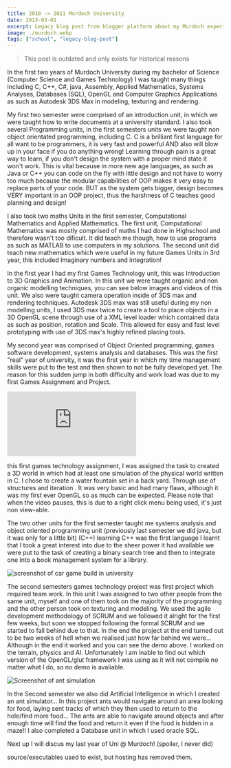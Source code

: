 ```yaml
---
title: 2010 -> 2011 Murdoch University
date: 2013-03-01
excerpt: Legacy blog post from blogger platform about my Murdoch experience
image: ./murdoch.webp
tags: ["school", "legacy-blog-post"]
---
```


> This post is outdated and only exists for historical reasons

In the first two years of Murdoch University during my bachelor of Science (Computer Science and Games Technology)
I was taught many things including C, C++, C#, java, Assembly, Applied Mathematics, Systems Analyses,
Databases (SQL), OpenGL and Computer Graphics Applications as such as Autodesk 3DS Max in modeling,
texturing and rendering.

My first two semester were comprised of an introduction unit, in which we were taught how to write documents
at a university standard. I also took several Programming units, in the first semesters units we were taught
non object orientated programming, including C. C is a brilliant first language for all want to be programmers,
it is very fast and powerful AND also will blow up in your face if you do anything wrong!
Learning through pain is a great way to learn, if you don't design the system with a proper mind state it won't work.
This is vital because in more new age languages, as such as Java or C++ you can code on the fly
with little design and not have to worry too much because the modular capabilities of OOP makes it very easy to
replace parts of your code. BUT as the system gets bigger, design becomes VERY important in an OOP project,
thus the harshness of C teaches good planning and design!

I also took two maths Units in the first semester, Computational Mathematics and Applied Mathematics.
The first unit, Computational Mathematics was mostly comprised of maths I had done in Highschool
and therefore wasn't too dificult. It did teach me though, how to use programs as such as MATLAB
to use computers in my solutions. The second unit did teach new mathematics which were useful in my future
Games Units in 3rd year, this included Imaginary numbers and integration!

In the first year I had my first Games Technology unit, this was Introduction to 3D Graphics and Animation.
In this unit we were taught organic and non organic modelling techniques,
you can see below images and videos of this unit. We also were taught camera operation inside of
3DS max and rendering techniques. Autodesk 3DS max was still useful during my non modelling units,
I used 3DS max twice to create a tool to place objects in a 3D OpenGL scene through use of a
XML level loader which contained data as such as position, rotation and Scale.
This allowed for easy and fast level prototyping with use of 3DS max's highly refined placing tools.

My second year was comprised of Object Oriented programming, games software development, systems analysis and databases.
This was the first "real" year of university, it was the first year in which my time management skills
were put to the test and then shown to not be fully developed yet.
The reason for this sudden jump in both difficulty and work load was due to my first Games Assignment and Project.

<div class="video-container">
  <iframe src="https://www.youtube.com/embed/ucXO3dbQltM" title="YouTube video player" frameborder="0" allow="accelerometer; autoplay; clipboard-write; encrypted-media; gyroscope; picture-in-picture" allowfullscreen></iframe>
</div>

this first games technology assignment, I was assigned the task to created a 3D world in which had at
least one simulation of the physical world written in C. I chose to create a water fountain set in a back yard.
Through use of structures and iteration . It was very basic and had many flaws, although it was my first ever
OpenGL so as much can be expected. Please note that when the video pauses,
this is due to a right click menu being used, it's just non view-able.

The two other units for the first semester taught me systems analysis and object oriented programming unit
(previously last semester we did java, but it was only for a little bit) (C++)
learning C++ was the first language I learnt that I took a great interest into due to the
sheer power it had available  we were put to the task of creating a binary search tree and then to integrate one
into a book management system for a library.

![screenshot of car game build in university](./car-game.jpg)

The second semesters games technology project was first project which required team work.
In this unit I was assigned to two other people from the same unit,
myself and one of them took on the majority of the programming and the other person took on texturing and modeling.
We used the agile development methodology of SCRUM and we followed it alright for the first few weeks,
but soon we stopped following the formal SCRUM and we started to fall behind due to that. In the end the
project at the end turned out to be two weeks of hell when we realised just how far behind we were...
Although in the end it worked and you can see the demo above. I worked on the terrain, physics and AI.
Unfortunately I am inable to find out which version of the OpenGL/glut framework I was using as it will
not compile no matter what I do, so no demo is avaliable.

![Screenshot of ant simulation](./ant-sim.jpg)

In the Second semester we also did Artificial Intelligence in which I created an ant simulator...
In this project ants would navigate around an area looking for food, laying sent tracks of which they then used to
return to the hole/find more food... The ants are able to navigate around objects and after enough time will find
the food and return it even if the food is hidden in a maze!! I also completed a Database unit in which I used oracle SQL.

Next up I will discus my last year of Uni @ Murdoch! (spoiler, I never did)

source/executables used to exist, but hosting has removed them.



